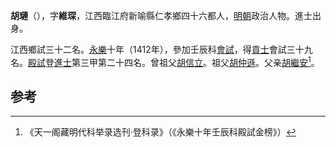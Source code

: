 '''胡璉'''（{{bd|1387年||？}}），字'''維琛'''，江西臨江府新喻縣仁孝鄉四十六都人，[[明朝|明朝]]政治人物。進士出身。

江西鄉試三十二名。[[永樂|永樂]]十年（1412年），參加壬辰科[[會試|會試]]，得[[貢士|貢士]]會試三十九名。[[殿試|殿試]]登[[進士|進士]]第三甲第二十四名。曾祖父[[胡信立|胡信立]]。祖父[[胡仲遜|胡仲遜]]。父亲[[胡繼安|胡繼安]]<ref>《天一阁藏明代科举录选刊·登科录》（《永樂十年壬辰科殿試金榜》）</ref>。

==参考==
{{reflist}}
{{明朝人物小作品}}
{{永樂十年壬辰科殿試金榜}}